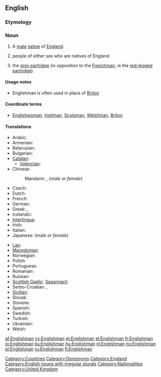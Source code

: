 ==English==

===Etymology===
{{suffix|English|man}}

===Noun===
{{en-noun|Englishmen}}

# A [[male]] [[native]] of [[England]].
# {{in plural}} people of either sex who are natives of England
# {{UK}} the [[grey partridge]] (in opposition to the [[Frenchman]], ie the [[red-legged partridge]]).

====Usage notes====
* Englishman is often used in place of [[Briton]]

====Coordinate terms====
* {{sense|male native of England}} [[Englishwoman]], [[Irishman]], [[Scotsman]], [[Welshman]], [[Briton]]

====Translations====
{{trans-top|native of England}}
* Arabic: {{t-|ar|إنجليزي|m|tr='ingiliizi}}
* Armenian: {{t-|hy|անգլիացի|tr=angliac’i}}
* Belarusian: {{t|be|англік|m|tr=ánhlik|xs=Belarusian}}
* Bulgarian: {{t+|bg|англичанин|m|tr=angličánin}}
* [[Catalan]]: {{t+|ca|anglès|m}}
** [[Valencian]]: {{t+|ca|anglés|m}}
* Chinese:
*: Mandarin: {{t-|cmn|英國人|sc=Hani}},  {{t-|cmn|英国人|tr=Yīngguórén|sc=Hani}} (''male or female'')
* Czech: {{t-|cs|Angličan|m}}
* Dutch: {{t+|nl|Engelsman|m}}
* French: {{t+|fr|Anglais|m}}
* German: {{t+|de|Engländer|m}}
* Greek: {{t+|el|Άγγλος|m|tr=Ánglos}}, {{t+|el|Εγγλέζος|m|tr=Englézos}}
* Icelandic: {{t+|is|Englendingur|m|f}}
* [[Interlingua]]: {{t-|ia|anglese|xs=Interlingua}}
* Irish: {{t-|ga|Sasanach|xs=Irish}}
* Italian: {{t+|it|inglese|m}}
* Japanese: {{t+|ja|イギリス人|tr=Igirisú-jin}} (''male or female'')
{{trans-mid}}
* [[Lao]]: {{t-|lo|ຄົນອັງກິດ|tr=khon 'ang-kit|sc=Laoo|xs=Lao}}
* [[Macedonian]]: {{t|mk|Англичанец|m|tr=Anglíčanec}}
* Norwegian: {{t-|no|engelskmann|m}}
* Polish: {{t+|pl|Anglik|m}}
* Portuguese: {{t+|pt|inglês|m}}
* Romanian: {{t-|ro|Englez|m}}
* Russian: {{t+|ru|англичанин|m|tr=angličánin}}
* [[Scottish Gaelic]]: [[Sasannach]] {{m}}
* Serbo-Croatian: {{tø|sh|Енглез|m|sc=Cyrl|xs=Serbo-Croatian}},  {{tø|sh|Englez|m|xs=Serbo-Croatian}}
* [[Sicilian]]: {{t|scn|ngrisi|m}}
* Slovak: {{t-|sk|Angličan|m}}
* Slovene: {{t+|sl|Anglež|m}}
* Spanish: {{t+|es|inglés|m}}
* Swedish: {{t+|sv|engelsman|m}}
* Turkish: {{t+|tr|İngiliz}}
* Ukrainian: {{t|uk|англієць|m|tr=anhlíjec'|xs=Ukrainian}}
* Welsh: {{t+|cy|Sais|m|xs=Welsh}}
{{trans-bottom}}

[[Category:Countries]]
[[Category:Demonyms]]
[[Category:England]]
[[Category:English nouns with irregular plurals]]
[[Category:Nationalities]]
[[Category:United Kingdom]]

[[af:Englishman]]
[[cy:Englishman]]
[[et:Englishman]]
[[el:Englishman]]
[[fr:Englishman]]
[[io:Englishman]]
[[ku:Englishman]]
[[hu:Englishman]]
[[nl:Englishman]]
[[no:Englishman]]
[[pl:Englishman]]
[[ru:Englishman]]
[[fi:Englishman]]